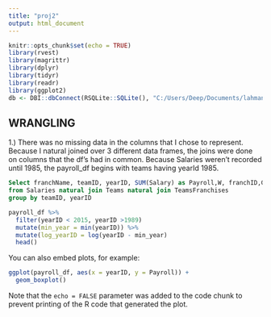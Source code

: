 ---
title: "proj2"
output: html_document
---

```{r setupdb, include=FALSE}
knitr::opts_chunk$set(echo = TRUE)
library(rvest)
library(magrittr)
library(dplyr)
library(tidyr)
library(readr)
library(ggplot2)
db <- DBI::dbConnect(RSQLite::SQLite(), "C:/Users/Deep/Documents/lahman2016.sqlite")
```
## WRANGLING
1.) There was no missing data in the columns that I chose to represent. Because I natural joined over 3 different data frames, the joins were done on columns that the df's had in common. Because Salaries weren't recorded until 1985, the payroll_df begins with teams having yearId 1985.
```{sql p1, connection=db, include=TRUE, output.var = "payroll_df"}
Select franchName, teamID, yearID, SUM(Salary) as Payroll,W, franchID,G, ((1.0 * W/G) * 100) as Win_percentage
from Salaries natural join Teams natural join TeamsFranchises
group by teamID, yearID
```


```{r print_result}
payroll_df %>%
  filter(yearID < 2015, yearID >1989)
  mutate(min_year = min(yearID)) %>%
  mutate(log_yearID = log(yearID - min_year)
  head()
```


You can also embed plots, for example:

```{r p2, ,echo=TRUE, include=TRUE}
ggplot(payroll_df, aes(x = yearID, y = Payroll)) + 
  geom_boxplot()
```

Note that the `echo = FALSE` parameter was added to the code chunk to prevent printing of the R code that generated the plot.
